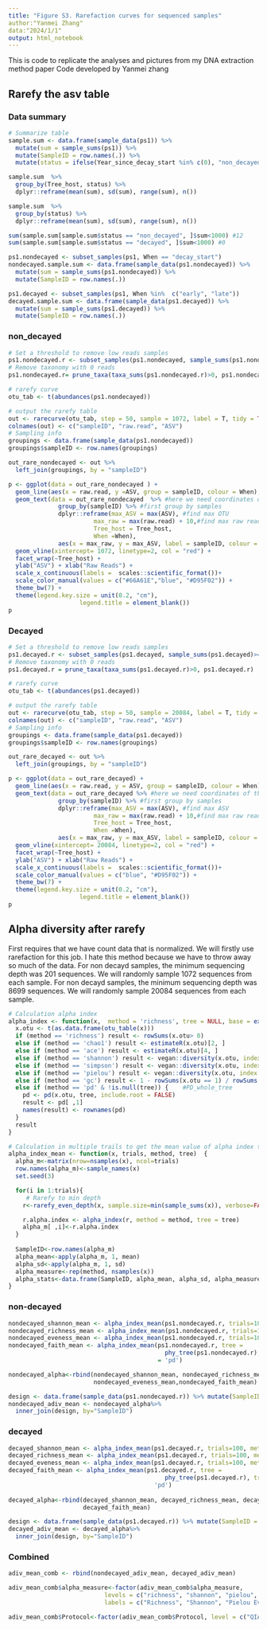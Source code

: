 ```yaml
---
title: "Figure S3. Rarefaction curves for sequenced samples"
author:"Yanmei Zhang"
data:"2024/1/1"
output: html_notebook
---
```


This is code to replicate the analyses and pictures from my DNA extraction method paper
Code developed by Yanmei zhang


## Rarefy the asv table
### Data summary
```r
# Summarize table
sample.sum <- data.frame(sample_data(ps1)) %>%
  mutate(sum = sample_sums(ps1)) %>% 
  mutate(SampleID = row.names(.)) %>%
  mutate(status = ifelse(Year_since_decay_start %in% c(0), "non_decayed", "decayed"))   

sample.sum  %>%
  group_by(Tree_host, status) %>%
  dplyr::reframe(mean(sum), sd(sum), range(sum), n())

sample.sum  %>%
  group_by(status) %>%
  dplyr::reframe(mean(sum), sd(sum), range(sum), n())

sum(sample.sum[sample.sum$status == "non_decayed", ]$sum<1000) #12
sum(sample.sum[sample.sum$status == "decayed", ]$sum<1000) #0

ps1.nondecayed <- subset_samples(ps1, When == "decay_start")
nondecayed.sample.sum <- data.frame(sample_data(ps1.nondecayed)) %>%
  mutate(sum = sample_sums(ps1.nondecayed)) %>%
  mutate(SampleID = row.names(.))

ps1.decayed <- subset_samples(ps1, When %in%  c("early", "late"))
decayed.sample.sum <- data.frame(sample_data(ps1.decayed)) %>%
  mutate(sum = sample_sums(ps1.decayed)) %>%
  mutate(SampleID = row.names(.))
```

### non_decayed
```r
# Set a threshold to remove low reads samples
ps1.nondecayed.r <- subset_samples(ps1.nondecayed, sample_sums(ps1.nondecayed)>=1072) # 12 samples removed from birch time 0 # if 6854, 18 samples removed from time 0 # if 200, 0 samples removed
# Remove taxonomy with 0 reads
ps1.nondecayed.r= prune_taxa(taxa_sums(ps1.nondecayed.r)>0, ps1.nondecayed.r)

# rarefy curve
otu_tab <- t(abundances(ps1.nondecayed))

# output the rarefy table
out <- rarecurve(otu_tab, step = 50, sample = 1072, label = T, tidy = TRUE)
colnames(out) <- c("sampleID", "raw.read", "ASV")
# Sampling info
groupings <- data.frame(sample_data(ps1.nondecayed))
groupings$sampleID <- row.names(groupings)

out_rare_nondecayed <- out %>%
  left_join(groupings, by = "sampleID")

p <- ggplot(data = out_rare_nondecayed ) +
  geom_line(aes(x = raw.read, y =ASV, group = sampleID, colour = When), linewidth = .2) +
  geom_text(data = out_rare_nondecayed  %>% #here we need coordinates of the labels
              group_by(sampleID) %>% #first group by samples
              dplyr::reframe(max_ASV = max(ASV), #find max OTU
                        max_raw = max(raw.read) + 10,#find max raw read
                        Tree_host = Tree_host,
                        When =When), 
              aes(x = max_raw, y = max_ASV, label = sampleID, colour = When), size = 1.7, check_overlap = T, hjust = 0)+
  geom_vline(xintercept= 1072, linetype=2, col = "red") +
  facet_wrap(~Tree_host) +
  ylab("ASV") + xlab("Raw Reads") +
  scale_x_continuous(labels =  scales::scientific_format())+
  scale_color_manual(values = c("#66A61E","blue", "#D95F02")) +
  theme_bw(7) +
  theme(legend.key.size = unit(0.2, "cm"),
                    legend.title = element_blank())
p
```

### Decayed
```r
# Set a threshold to remove low reads samples
ps1.decayed.r <- subset_samples(ps1.decayed, sample_sums(ps1.decayed)>=20084) #16 samples removed; 1 samples removed if >12203
# Remove taxonomy with 0 reads
ps1.decayed.r = prune_taxa(taxa_sums(ps1.decayed.r)>0, ps1.decayed.r)

# rarefy curve
otu_tab <- t(abundances(ps1.decayed))

# output the rarefy table
out <- rarecurve(otu_tab, step = 50, sample = 20084, label = T, tidy = TRUE)
colnames(out) <- c("sampleID", "raw.read", "ASV")
# Sampling info
groupings <- data.frame(sample_data(ps1.decayed))
groupings$sampleID <- row.names(groupings)

out_rare_decayed <- out %>%
  left_join(groupings, by = "sampleID")

p <- ggplot(data = out_rare_decayed) +
  geom_line(aes(x = raw.read, y = ASV, group = sampleID, colour = When), linewidth = .2) +
  geom_text(data = out_rare_decayed %>% #here we need coordinates of the labels
              group_by(sampleID) %>% #first group by samples
              dplyr::reframe(max_ASV = max(ASV), #find max ASV
                        max_raw = max(raw.read) + 10,#find max raw read
                        Tree_host = Tree_host,
                        When =When), 
              aes(x = max_raw, y = max_ASV, label = sampleID, colour = When), size = 1.5, check_overlap = T, hjust = 0)+
  geom_vline(xintercept= 20084, linetype=2, col = "red") +
  facet_wrap(~Tree_host) +
  ylab("ASV") + xlab("Raw Reads") +
  scale_x_continuous(labels =  scales::scientific_format())+
  scale_color_manual(values = c("blue", "#D95F02")) +
  theme_bw(7) +
  theme(legend.key.size = unit(0.2, "cm"),
                    legend.title = element_blank()) 
p
```

## Alpha diversity after rarefy
First requires that we have count data that is normalized. We will firstly use rarefaction for this job. I hate this method because we have to throw away so much of the data. For non decayd samples, the minimum sequencing depth was 201 sequences. We will randomly sample 1072 sequences from each sample. For non decayd samples, the minimum sequencing depth was 8699 sequences. We will randomly sample 20084 sequences from each sample. 
```r
# Calculation alpha index
alpha_index <- function(x,  method = 'richness', tree = NULL, base = exp(1)) {
  x.otu <- t(as.data.frame(otu_table(x)))
  if (method == 'richness') result <- rowSums(x.otu> 0)   
  else if (method == 'chao1') result <- estimateR(x.otu)[2, ]    
  else if (method == 'ace') result <- estimateR(x.otu)[4, ]    
  else if (method == 'shannon') result <- vegan::diversity(x.otu, index = 'shannon', base = base)    
  else if (method == 'simpson') result <- vegan::diversity(x.otu, index = 'simpson')    #Gini-Simpson 
  else if (method == 'pielou') result <- vegan::diversity(x.otu, index = 'shannon', base = base) / log(estimateR(x.otu)[1, ], base)  
  else if (method == 'gc') result <- 1 - rowSums(x.otu == 1) / rowSums(x.otu)    #goods_coverage
  else if (method == 'pd' & !is.null(tree)) {    #PD_whole_tree
    pd <- pd(x.otu, tree, include.root = FALSE)
    result <- pd[ ,1]
    names(result) <- rownames(pd)
  }
  result
}

# Calculation in multiple trails to get the mean value of alpha index to minimize the effect of rarefy sampling
alpha_index_mean <- function(x, trials, method, tree)  {
  alpha_m<-matrix(nrow=nsamples(x), ncol=trials)
  row.names(alpha_m)<-sample_names(x)
  set.seed(3)

  for(i in 1:trials){
     # Rarefy to min depth
    r<-rarefy_even_depth(x, sample.size=min(sample_sums(x)), verbose=FALSE, replace=TRUE) 

    r.alpha.index <- alpha_index(r, method = method, tree = tree)
    alpha_m[ ,i]<-r.alpha.index
  }
  
  SampleID<-row.names(alpha_m)
  alpha_mean<-apply(alpha_m, 1, mean)
  alpha_sd<-apply(alpha_m, 1, sd)
  alpha_measure<-rep(method, nsamples(x))
  alpha_stats<-data.frame(SampleID, alpha_mean, alpha_sd, alpha_measure)
}
```

### non-decayed
```r
nondecayed_shannon_mean <- alpha_index_mean(ps1.nondecayed.r, trials=100, method = 'shannon')
nondecayed_richness_mean <- alpha_index_mean(ps1.nondecayed.r, trials=100, method = 'richness')
nondecayed_eveness_mean <- alpha_index_mean(ps1.nondecayed.r, trials=100, method = 'pielou')
nondecayed_faith_mean <- alpha_index_mean(ps1.nondecayed.r, tree =
                                            phy_tree(ps1.nondecayed.r), trials=100, method
                                          = 'pd')

nondecayed_alpha<-rbind(nondecayed_shannon_mean, nondecayed_richness_mean,
                        nondecayed_eveness_mean,nondecayed_faith_mean) 

design <- data.frame(sample_data(ps1.nondecayed.r)) %>% mutate(SampleID = row.names(.))
nondecayed_adiv_mean <- nondecayed_alpha%>% 
  inner_join(design, by="SampleID")
```


### decayed
```r
decayed_shannon_mean <- alpha_index_mean(ps1.decayed.r, trials=100, method = 'shannon')
decayed_richness_mean <- alpha_index_mean(ps1.decayed.r, trials=100, method = 'richness')
decayed_eveness_mean <- alpha_index_mean(ps1.decayed.r, trials=100, method = 'pielou')
decayed_faith_mean <- alpha_index_mean(ps1.decayed.r, tree =
                                            phy_tree(ps1.decayed.r), trials=100, method =
                                         'pd')
   
decayed_alpha<-rbind(decayed_shannon_mean, decayed_richness_mean, decayed_eveness_mean,
                     decayed_faith_mean) 

design <- data.frame(sample_data(ps1.decayed.r)) %>% mutate(SampleID = row.names(.))
decayed_adiv_mean <- decayed_alpha%>% 
  inner_join(design, by="SampleID")
```

### Combined
```r
adiv_mean_comb <- rbind(nondecayed_adiv_mean, decayed_adiv_mean)

adiv_mean_comb$alpha_measure<-factor(adiv_mean_comb$alpha_measure, 
                           levels = c("richness", "shannon", "pielou", "pd"),
                           labels = c("Richness", "Shannon", "Pielou Evenness", "Faith PD"))

adiv_mean_comb$Protocol<-factor(adiv_mean_comb$Protocol, level = c("QIAGEN", "CTAB"))
```
